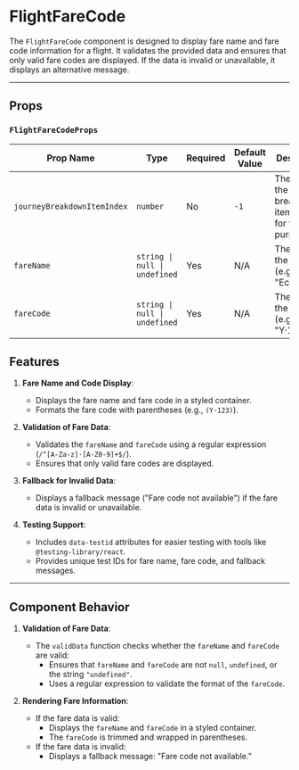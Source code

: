  
 
<Meta of={FlightFareCode} />
 
# FlightFareCode

The `FlightFareCode` component is designed to display fare name and fare code information for a flight. It validates the provided data and ensures that only valid fare codes are displayed. If the data is invalid or unavailable, it displays an alternative message.

---

## Props

### `FlightFareCodeProps`

| Prop Name                   | Type                          | Required | Default Value | Description                                                         |
| --------------------------- | ----------------------------- | -------- | ------------- | ------------------------------------------------------------------- |
| `journeyBreakdownItemIndex` | `number`                      | No       | `-1`          | The index of the journey breakdown item, used for testing purposes. |
| `fareName`                  | `string \| null \| undefined` | Yes      | N/A           | The name of the fare (e.g., "Economy").                             |
| `fareCode`                  | `string \| null \| undefined` | Yes      | N/A           | The code of the fare (e.g., "Y·123").                               |

## Features

1. **Fare Name and Code Display**:

   - Displays the fare name and fare code in a styled container.
   - Formats the fare code with parentheses (e.g., `(Y·123)`).

2. **Validation of Fare Data**:

   - Validates the `fareName` and `fareCode` using a regular expression (`/^[A-Za-z]·[A-Z0-9]+$/`).
   - Ensures that only valid fare codes are displayed.

3. **Fallback for Invalid Data**:

   - Displays a fallback message ("Fare code not available") if the fare data is invalid or unavailable.

4. **Testing Support**:
   - Includes `data-testid` attributes for easier testing with tools like `@testing-library/react`.
   - Provides unique test IDs for fare name, fare code, and fallback messages.

---

## Component Behavior

1. **Validation of Fare Data**:

   - The `validData` function checks whether the `fareName` and `fareCode` are valid:
     - Ensures that `fareName` and `fareCode` are not `null`, `undefined`, or the string `"undefined"`.
     - Uses a regular expression to validate the format of the `fareCode`.

2. **Rendering Fare Information**:
   - If the fare data is valid:
     - Displays the `fareName` and `fareCode` in a styled container.
     - The `fareCode` is trimmed and wrapped in parentheses.
   - If the fare data is invalid:
     - Displays a fallback message: "Fare code not available."
